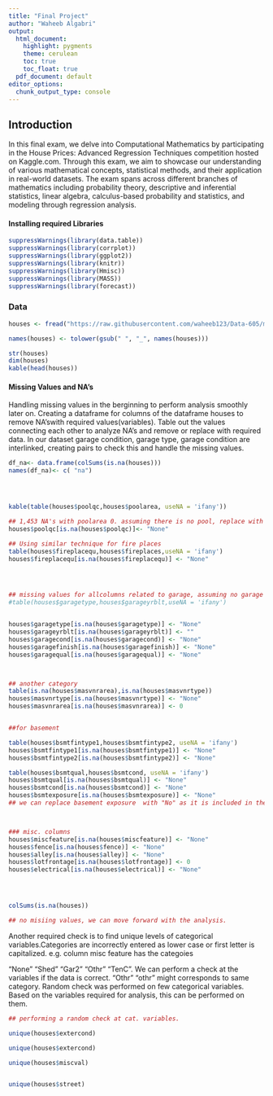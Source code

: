 ```yaml
---
title: "Final Project"
author: "Waheeb Algabri"
output:
  html_document:
    highlight: pygments
    theme: cerulean
    toc: true
    toc_float: true
  pdf_document: default
editor_options: 
  chunk_output_type: console
---
```


## Introduction

In this final exam, we delve into Computational Mathematics by participating in the House Prices: Advanced Regression Techniques competition hosted on Kaggle.com. Through this exam, we aim to showcase our understanding of various mathematical concepts, statistical methods, and their application in real-world datasets. The exam spans across different branches of mathematics including probability theory, descriptive and inferential statistics, linear algebra, calculus-based probability and statistics, and modeling through regression analysis.


#### Installing required Libraries

```r
suppressWarnings(library(data.table))
suppressWarnings(library(corrplot))
suppressWarnings(library(ggplot2))
suppressWarnings(library(knitr))
suppressWarnings(library(Hmisc))
suppressWarnings(library(MASS))
suppressWarnings(library(forecast))
```


### Data

```r
houses <- fread("https://raw.githubusercontent.com/waheeb123/Data-605/main/Final%20Project/house-prices-advanced-regression-techniques/train.csv")

names(houses) <- tolower(gsub(" ", "_", names(houses)))

str(houses)
dim(houses)
kable(head(houses))


```

#### Missing Values and NA's


Handling missing values in the berginning to perform analysis smoothly later on. Creating a dataframe for 
columns of the dataframe houses to remove NA'swith required values(variables). Table out the values connecting each other to analyze NA's and remove or replace with required data. In our dataset garage condition, garage type, garage condition are interlinked, creating pairs to check this and handle the missing values.


```r
df_na<- data.frame(colSums(is.na(houses)))
names(df_na)<- c( "na")




kable(table(houses$poolqc,houses$poolarea, useNA = 'ifany'))

## 1,453 NA's with poolarea 0. assuming there is no pool, replace with "None"
houses$poolqc[is.na(houses$poolqc)]<- "None"

## Using similar technique for fire places
table(houses$fireplacequ,houses$fireplaces,useNA = 'ifany')
houses$fireplacequ[is.na(houses$fireplacequ)] <- "None"




## missing values for allcolumns related to garage, assuming no garage at all
#table(houses$garagetype,houses$garageyrblt,useNA = 'ifany')


houses$garagetype[is.na(houses$garagetype)] <- "None"
houses$garageyrblt[is.na(houses$garageyrblt)] <- ""
houses$garagecond[is.na(houses$garagecond)] <- "None"
houses$garagefinish[is.na(houses$garagefinish)] <- "None"
houses$garagequal[is.na(houses$garagequal)] <- "None"



## another category
table(is.na(houses$masvnrarea),is.na(houses$masvnrtype))
houses$masvnrtype[is.na(houses$masvnrtype)] <- "None"
houses$masvnrarea[is.na(houses$masvnrarea)] <- 0


##for basement

table(houses$bsmtfintype1,houses$bsmtfintype2, useNA = 'ifany')
houses$bsmtfintype1[is.na(houses$bsmtfintype1)] <- "None"
houses$bsmtfintype2[is.na(houses$bsmtfintype2)] <- "None"

table(houses$bsmtqual,houses$bsmtcond, useNA = 'ifany')
houses$bsmtqual[is.na(houses$bsmtqual)] <- "None"
houses$bsmtcond[is.na(houses$bsmtcond)] <- "None"
houses$bsmtexposure[is.na(houses$bsmtexposure)] <- "None"  
## we can replace basement exposure  with "No" as it is included in the values, we assume it is different than ##having a basement with no exposure or no basement at all



### misc. columns
houses$miscfeature[is.na(houses$miscfeature)] <- "None"
houses$fence[is.na(houses$fence)] <- "None"
houses$alley[is.na(houses$alley)] <- "None"
houses$lotfrontage[is.na(houses$lotfrontage)] <- 0
houses$electrical[is.na(houses$electrical)] <- "None"




colSums(is.na(houses))

## no misiing values, we can move forward with the analysis.
```

Another required check is to find unique levels of categorical variables.Categories are incorrectly 
entered as lower case or first letter is capitalized. e.g.  column misc feature has the categoies

"None" "Shed" "Gar2" "Othr" "TenC". We can perform a check at the variables if the data is correct. "Othr" "othr" might corresponds to same category. Random check was performed on few categorical variables. Based on the variables required for analysis, this can be performed on them.

```r

## performing a random check at cat. variables.

unique(houses$extercond)

unique(houses$extercond)

unique(houses$miscval)


unique(houses$street)
```
